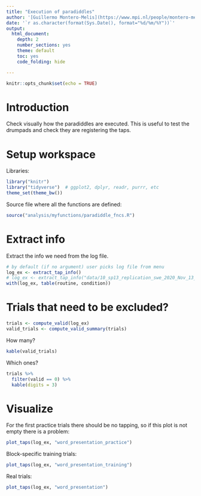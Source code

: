 ```yaml
---
title: "Execution of paradiddles"
author: '[Guillermo Montero-Melis](https://www.mpi.nl/people/montero-melis-guillermo)'
date: '`r as.character(format(Sys.Date(), format="%d/%m/%Y"))`'
output:
  html_document:
    depth: 2
    number_sections: yes
    theme: default
    toc: yes
    code_folding: hide

---
```


```r
knitr::opts_chunk$set(echo = TRUE)
```


Introduction
============

Check visually how the paradiddles are executed. This is useful to test the
drumpads and check they are registering the taps.


Setup workspace
===============

Libraries:

```r
library("knitr")
library("tidyverse")  # ggplot2, dplyr, readr, purrr, etc
theme_set(theme_bw())
```


Source file where all the functions are defined:

```r
source("analysis/myfunctions/paradiddle_fncs.R")
```



Extract info
=============

Extract the info we need from the log file.

```r
# by default (if no argument) user picks log file from menu
log_ex <- extract_tap_info()
# log_ex <- extract_tap_info("data/10_sp13_replication_swe_2020_Nov_13_1104.log")
with(log_ex, table(routine, condition))
```

Trials that need to be excluded?
===============================

```r
trials <- compute_valid(log_ex)
valid_trials <- compute_valid_summary(trials)
```

How many?

```r
kable(valid_trials)
```

Which ones?

```r
trials %>%
  filter(valid == 0) %>%
  kable(digits = 3)
```




Visualize
=========

For the first practice trials there should be no tapping, so if this plot is not
empty there is a problem:

```r
plot_taps(log_ex, "word_presentation_practice")
```


Block-specific training trials:

```r
plot_taps(log_ex, "word_presentation_training")
```

Real trials:

```r
plot_taps(log_ex, "word_presentation")
```
